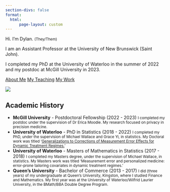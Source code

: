 ```yaml
---
section-divs: false
format:
  html:
      page-layout: custom
---
```


::: {.container .grid .px-4 .py-5 .border-bottom}
::: {.grid .g-col-med-8 .g-start-med-3 .my-5 .g-col-12 .align-items-center .border-dark .border-1}
::: {.g-col-12 .g-col-lg-6 .text-center .py-5}
<p class="display-6">Hi. I'm Dylan. <small class='fw-light'>(They/Them)</small></p>
<p class="fw-bold fs-4">I am an Assistant Professor at the University of New Brunswick (Saint John).</p class="fw-bold fs-4">
I completed my PhD at the University of Waterloo in the summer of 2022 and my postdoc at McGill University in 2023.

[About Me](/about.qmd){.btn .btn-info .my-2} [My Teaching](/teaching.qmd){.btn .btn-outline-success .my-2} [My Work](/work.qmd){.btn .btn-outline-primary .my-2}
:::
::: {.g-col-12 .g-col-lg-6}
![](img/Headshot_LG.png){.img-thumbnail}
:::
::: 
:::

::: {.container .grid .mb-5}
::: {.grid .g-col-lg-6 .g-start-lg-4 .g-col-12}
::: {.g-col-lg-12 .g-col-12 .px-2}
# Academic History
- **McGill University** - Postdoctoral Fellowship (2022 - 2023) <small class='fw-light d-block my-2'>I completed my postdoc under the supervision of Dr Erica Moodie. My research focused on privacy in precision medicine.</small>
- **University of Waterloo** - PhD in Statistics (2018 - 2022) <small class='fw-light d-block my-2'>I completed my PhD, under the supervision of Michael Wallace and Grace Yi, in statistics. My Doctoral work was titled ‘[Generalizations to Corrections of Measurement Error Effects for Dynamic Treatment Regimes.](https://uwspace.uwaterloo.ca/handle/10012/18581)’</small>
- **University of Waterloo** - Masters of Mathematics in Statistics (2017 - 2018) <small class='fw-light d-block my-2'>I completed my Masters degree, under the supervision of Michael Wallace, in statistics. My Masters work was titled ‘Measurement error and personalized medicine: error-prone tailoring covariates in dynamic treatment regimes.’</small>
- **Queen's University** - Bachelor of Commerce (2013 - 2017) <small class='fw-light d-block my-2'>I did (three years) of my undergraduate at Queen’s University, Kingston, where I studied Finance and Mathematics. My first year was at the University of Waterloo/Wilfrid Laurier University, in the BMath/BBA Double Degree Program.</small>
:::
:::
:::